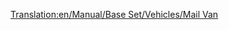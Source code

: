 [[Translation:en/Manual/Base Set/Vehicles/Mail Van]]
{{it/Vagoni|NormalCost=€ 2.670
|Name=Vagone postale
|NormalWeight=21 / 28 t
|Picture= [[File:en/Mailvan.png]] [[File:en/Mailvanx.png]]
|NormalCapacity=30 sacchi di posta
|MonoCost="
|MonoWeight=21 / 29 t
|MonoCapacity=35 sacchi di posta
|MagCost="
|MagWeight=21 / 30 t
|MagCapacity=37 sacchi di posta
|Description=È solo un vagone adibito al trasporto della posta.
}}